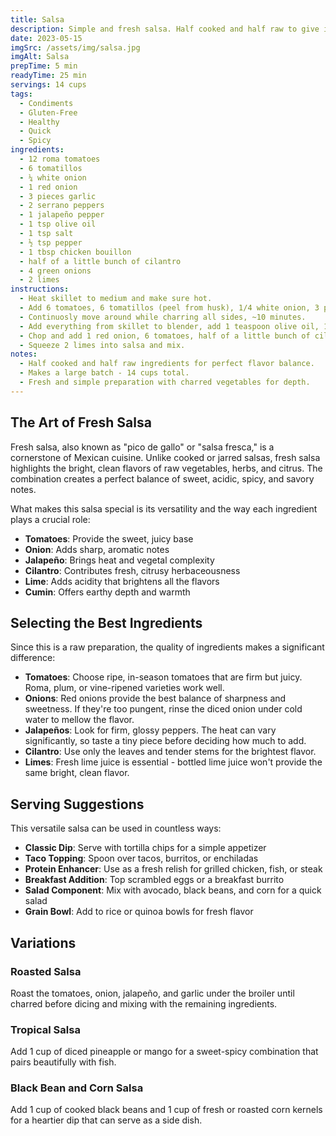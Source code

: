 ```yaml
---
title: Salsa
description: Simple and fresh salsa. Half cooked and half raw to give it a perfect flavor.
date: 2023-05-15
imgSrc: /assets/img/salsa.jpg
imgAlt: Salsa
prepTime: 5 min
readyTime: 25 min
servings: 14 cups
tags:
  - Condiments
  - Gluten-Free
  - Healthy
  - Quick
  - Spicy
ingredients:
  - 12 roma tomatoes
  - 6 tomatillos
  - ¼ white onion
  - 1 red onion
  - 3 pieces garlic
  - 2 serrano peppers
  - 1 jalapeño pepper
  - 1 tsp olive oil
  - 1 tsp salt
  - ½ tsp pepper
  - 1 tbsp chicken bouillon
  - half of a little bunch of cilantro
  - 4 green onions
  - 2 limes
instructions:
  - Heat skillet to medium and make sure hot.
  - Add 6 tomatoes, 6 tomatillos (peel from husk), 1/4 white onion, 3 pieces garlic, 2 serrano's, 1 jalapeño to skillet.
  - Continuosly move around while charring all sides, ~10 minutes.
  - Add everything from skillet to blender, add 1 teaspoon olive oil, 1 teaspon salt, pepper, 1 tablespoon chicken bouillon and pulse.
  - Chop and add 1 red onion, 6 tomatoes, half of a little bunch of cilantro, 4 green onions.
  - Squeeze 2 limes into salsa and mix.
notes:
  - Half cooked and half raw ingredients for perfect flavor balance.
  - Makes a large batch - 14 cups total.
  - Fresh and simple preparation with charred vegetables for depth.
---
```


## The Art of Fresh Salsa

Fresh salsa, also known as "pico de gallo" or "salsa fresca," is a cornerstone of Mexican cuisine. Unlike cooked or jarred salsas, fresh salsa highlights the bright, clean flavors of raw vegetables, herbs, and citrus. The combination creates a perfect balance of sweet, acidic, spicy, and savory notes.

What makes this salsa special is its versatility and the way each ingredient plays a crucial role:

- **Tomatoes**: Provide the sweet, juicy base
- **Onion**: Adds sharp, aromatic notes
- **Jalapeño**: Brings heat and vegetal complexity
- **Cilantro**: Contributes fresh, citrusy herbaceousness
- **Lime**: Adds acidity that brightens all the flavors
- **Cumin**: Offers earthy depth and warmth

## Selecting the Best Ingredients

Since this is a raw preparation, the quality of ingredients makes a significant difference:

- **Tomatoes**: Choose ripe, in-season tomatoes that are firm but juicy. Roma, plum, or vine-ripened varieties work well.
- **Onions**: Red onions provide the best balance of sharpness and sweetness. If they're too pungent, rinse the diced onion under cold water to mellow the flavor.
- **Jalapeños**: Look for firm, glossy peppers. The heat can vary significantly, so taste a tiny piece before deciding how much to add.
- **Cilantro**: Use only the leaves and tender stems for the brightest flavor.
- **Limes**: Fresh lime juice is essential - bottled lime juice won't provide the same bright, clean flavor.

## Serving Suggestions

This versatile salsa can be used in countless ways:

- **Classic Dip**: Serve with tortilla chips for a simple appetizer
- **Taco Topping**: Spoon over tacos, burritos, or enchiladas
- **Protein Enhancer**: Use as a fresh relish for grilled chicken, fish, or steak
- **Breakfast Addition**: Top scrambled eggs or a breakfast burrito
- **Salad Component**: Mix with avocado, black beans, and corn for a quick salad
- **Grain Bowl**: Add to rice or quinoa bowls for fresh flavor

## Variations

### Roasted Salsa
Roast the tomatoes, onion, jalapeño, and garlic under the broiler until charred before dicing and mixing with the remaining ingredients.

### Tropical Salsa
Add 1 cup of diced pineapple or mango for a sweet-spicy combination that pairs beautifully with fish.

### Black Bean and Corn Salsa
Add 1 cup of cooked black beans and 1 cup of fresh or roasted corn kernels for a heartier dip that can serve as a side dish.